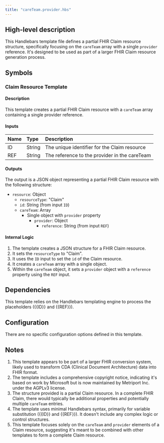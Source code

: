 ```yaml
---
title: "careTeam.provider.hbs"
---
```


## High-level description
This Handlebars template file defines a partial FHIR Claim resource structure, specifically focusing on the `careTeam` array with a single `provider` reference. It's designed to be used as part of a larger FHIR Claim resource generation process.

## Symbols

### Claim Resource Template
#### Description
This template creates a partial FHIR Claim resource with a `careTeam` array containing a single provider reference.

#### Inputs
| Name | Type | Description |
|:-----|:-----|:------------|
| ID | String | The unique identifier for the Claim resource |
| REF | String | The reference to the provider in the careTeam |

#### Outputs
The output is a JSON object representing a partial FHIR Claim resource with the following structure:
- `resource`: Object
  - `resourceType`: "Claim"
  - `id`: String (from input `ID`)
  - `careTeam`: Array
    - Single object with `provider` property
      - `provider`: Object
        - `reference`: String (from input `REF`)

#### Internal Logic
1. The template creates a JSON structure for a FHIR Claim resource.
2. It sets the `resourceType` to "Claim".
3. It uses the `ID` input to set the `id` of the Claim resource.
4. It creates a `careTeam` array with a single object.
5. Within the `careTeam` object, it sets a `provider` object with a `reference` property using the `REF` input.

## Dependencies
This template relies on the Handlebars templating engine to process the placeholders ({{ID}} and {{REF}}).

## Configuration
There are no specific configuration options defined in this template.

## Notes
1. This template appears to be part of a larger FHIR conversion system, likely used to transform CDA (Clinical Document Architecture) data into FHIR format.
2. The template includes a comprehensive copyright notice, indicating it's based on work by Microsoft but is now maintained by Metriport Inc. under the AGPLv3 license.
3. The structure provided is a partial Claim resource. In a complete FHIR Claim, there would typically be additional properties and potentially multiple `careTeam` entries.
4. The template uses minimal Handlebars syntax, primarily for variable substitution ({{ID}} and {{REF}}). It doesn't include any complex logic or control structures.
5. This template focuses solely on the `careTeam` and `provider` elements of a Claim resource, suggesting it's meant to be combined with other templates to form a complete Claim resource.
